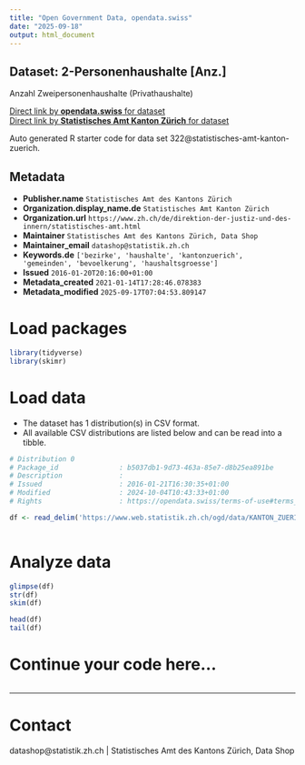 ```yaml
---
title: "Open Government Data, opendata.swiss"
date: "2025-09-18"
output: html_document
---
```


## Dataset: 2-Personenhaushalte [Anz.]

Anzahl Zweipersonenhaushalte (Privathaushalte)

[Direct link by **opendata.swiss** for dataset](https://opendata.swiss/de/dataset/2-personenhaushalte-anz)<br>
[Direct link by **Statistisches Amt Kanton Zürich** for dataset](https://www.zh.ch/de/politik-staat/gemeinden/gemeindeportraet.html)

Auto generated R starter code for data set 322@statistisches-amt-kanton-zuerich.

## Metadata

- **Publisher.name** `Statistisches Amt des Kantons Zürich`
- **Organization.display_name.de** `Statistisches Amt Kanton Zürich`
- **Organization.url** `https://www.zh.ch/de/direktion-der-justiz-und-des-innern/statistisches-amt.html`
- **Maintainer** `Statistisches Amt des Kantons Zürich, Data Shop`
- **Maintainer_email** `datashop@statistik.zh.ch`
- **Keywords.de** `['bezirke', 'haushalte', 'kantonzuerich', 'gemeinden', 'bevoelkerung', 'haushaltsgroesse']`
- **Issued** `2016-01-20T20:16:00+01:00`
- **Metadata_created** `2021-01-14T17:28:46.078383`
- **Metadata_modified** `2025-09-17T07:04:53.809147`


# Load packages

```r

library(tidyverse)
library(skimr)

```

# Load data

-   The dataset has 1 distribution(s) in CSV format.
-   All available CSV distributions are listed below and can be read into a tibble.

```r

# Distribution 0
# Package_id               : b5037db1-9d73-463a-85e7-d8b25ea891be
# Description              : 
# Issued                   : 2016-01-21T16:30:35+01:00
# Modified                 : 2024-10-04T10:43:33+01:00
# Rights                   : https://opendata.swiss/terms-of-use#terms_by

df <- read_delim('https://www.web.statistik.zh.ch/ogd/data/KANTON_ZUERICH_451.csv')



```

# Analyze data

```r

glimpse(df)
str(df)
skim(df)

head(df)
tail(df)

```

# Continue your code here...

```r

```

------------------------------------------------------------------------

# Contact

datashop@statistik.zh.ch | Statistisches Amt des Kantons Zürich, Data Shop
